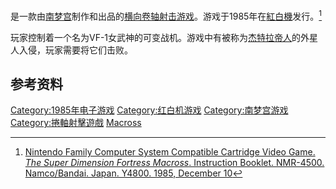 {{NoteTA
|G1=Games
}}
{{Infobox VG
| title       = 超时空要塞
| image       = 
| caption     = 
| japanese    = 超時空要塞マクロス
| english     = Super Dimension Fortress Macross
| original    = 
| genre       = [[射击游戏|射击]]、[[动作游戏|动作]]
| platforms   = [[紅白機|紅白機]]
| developer   = [[南梦宫|南梦宫]]
| publisher   = 南梦宫
| series      = [[超時空要塞系列|超時空要塞系列]]
| engine      = 
| modes       = 
| released    = {{vgr|JP|December 10, 1985}}
| shutdown    = 
| onlinegame  = 
}}
{{Vgname|1=超时空要塞|ja=超時空要塞マクロス|en=Super Dimension Fortress Macross}}是一款由[[南梦宫|南梦宫]]制作和出品的[[横向卷轴电子游戏|横向卷轴]][[射击游戏|射击游戏]]。游戏于1985年在[[紅白機|紅白機]]发行。<ref name="NES">[http://macross.anime.net//production/software/index.html Nintendo Family Computer System Compatible Cartridge Video Game. ''The Super Dimension Fortress Macross''. Instruction Booklet. NMR-4500. Namco/Bandai. Japan. Y4800. 1985, December 10]</ref>

玩家控制着一个名为VF-1女武神的可变战机。游戏中有被称为[[杰特拉帝人|杰特拉帝人]]的外星人入侵，玩家需要将它们击败。

== 参考资料 ==
{{Reflist}}

{{超时空要塞系列}}

{{DEFAULTSORT: Chou Jikou Yousai Macross}}
[[Category:1985年电子游戏|Category:1985年电子游戏]]
[[Category:红白机游戏|Category:红白机游戏]]
[[Category:南梦宫游戏|Category:南梦宫游戏]]
[[Category:捲軸射擊遊戲|Category:捲軸射擊遊戲]]
[[Category:超時空要塞系列電子遊戲|Macross]]

{{BandaiNamco-stub}}
{{shmup-videogame-stub}}